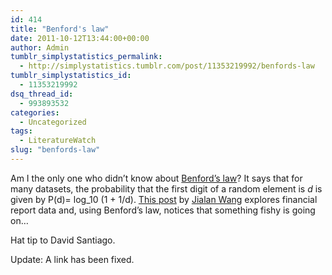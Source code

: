 ```yaml
---
id: 414
title: "Benford's law"
date: 2011-10-12T13:44:00+00:00
author: Admin
tumblr_simplystatistics_permalink:
  - http://simplystatistics.tumblr.com/post/11353219992/benfords-law
tumblr_simplystatistics_id:
  - 11353219992
dsq_thread_id:
  - 993893532
categories:
  - Uncategorized
tags:
  - LiteratureWatch
slug: "benfords-law"
---
```

Am I the only one who didn&#8217;t know about <a href="http://en.wikipedia.org/wiki/Benford's_law" target="_blank">Benford&#8217;s law</a>? I<span>t says that for many datasets, the probability that the first digit of a random element is <em>d</em> is given by P(d)= log_10 (1 + 1/d). </span><a href="http://econerdfood.blogspot.com/2011/10/benfords-law-and-decreasing-reliability.html" target="_blank">This post</a> by <a href="http://apps.olin.wustl.edu/faculty/wang/" target="_blank">Jialan Wang</a> explores financial report data and, using Benford&#8217;s law, notices that something fishy is going on&#8230; 

Hat tip to David Santiago.

Update: A link has been fixed. 

